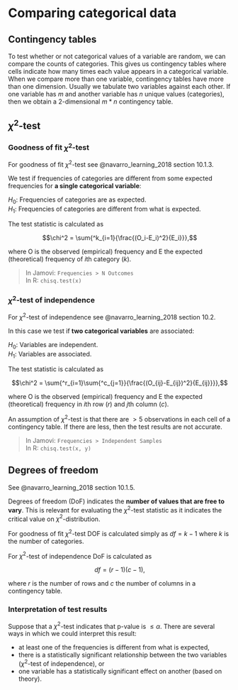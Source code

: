 # Comparing categorical data

## Contingency tables

To test whether or not categorical values of a variable are random, we can compare the counts of categories. This gives us contingency tables where cells indicate how many times each value appears in a categorical variable. When we compare more than one variable, contingency tables have more than one dimension. Usually we tabulate two variables against each other. If one variable has $m$ and another variable has $n$ unique values (categories), then we obtain a 2-dimensional $m*n$ contingency table.

## $\chi^2$-test

### Goodness of fit $\chi^2$-test

For goodness of fit $\chi^2$-test see @navarro_learning_2018 section 10.1.3. 

We test if frequencies of categories are different from some expected frequencies for **a single categorical variable**:

$H_0$: Frequencies of categories are as expected.  
$H_1$: Frequencies of categories are different from what is expected.

The test statistic is calculated as

$$\chi^2 = \sum{^k_{i=1}{\frac{(O_i-E_i)^2}{E_i}}},$$ 

where O is the observed (empirical) frequency and E the expected (theoretical) frequency of $i$th category ($k$).

> In Jamovi: `Frequencies > N Outcomes `  
> In R: `chisq.test(x)`

### $\chi^2$-test of independence

For $\chi^2$-test of independence see @navarro_learning_2018 section 10.2. 

In this case we test if **two categorical variables** are associated:

$H_0$: Variables are independent.  
$H_1$: Variables are associated.

The test statistic is calculated as

$$\chi^2 = \sum{^r_{i=1}\sum{^c_{j=1}}{\frac{(O_{ij}-E_{ij})^2}{E_{ij}}}},$$ 

where O is the observed (empirical) frequency and E the expected (theoretical) frequency in $i$th row ($r$) and $j$th column ($c$).

An assumption of $\chi^2$-test is that there are $>5$ observations in each cell of a contingency table. If there are less, then the test results are not accurate.

> In Jamovi: `Frequencies > Independent Samples`  
> In R: `chisq.test(x, y)`

## Degrees of freedom

See @navarro_learning_2018 section 10.1.5.

Degrees of freedom (DoF) indicates the **number of values that are free to vary**. This is relevant for evaluating the $\chi^2$-test statistic as it indicates the critical value on $\chi^2$-distribution. 

For goodness of fit $\chi^2$-test DOF is calculated simply as $df = k - 1$ where $k$ is the number of categories.

For $\chi^2$-test of independence DoF is calculated as

$$df = (r - 1)(c - 1),$$ 

where $r$ is the number of rows and $c$ the number of columns in a contingency table.

### Interpretation of test results

Suppose that a $\chi^2$-test indicates that p-value is $\le \alpha$. There are several ways in which we could interpret this result:

- at least one of the frequencies is different from what is expected, 
- there is a statistically significant relationship between the two variables ($\chi^2$-test of independence), or
- one variable has a statistically significant effect on another (based on theory).